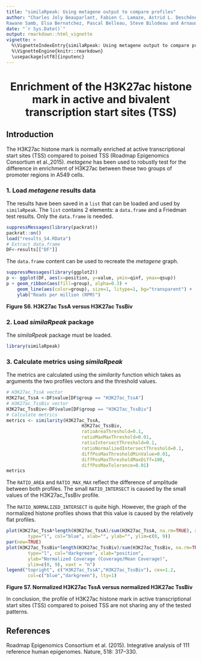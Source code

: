 ```yaml
---
title: "similaRpeak: Using metagene output to compare profiles"
author: "Charles Joly Beauparlant, Fabien C. Lamaze, Astrid L. Deschênes, 
Rawane Samb, Elsa Bernatchez, Pascal Belleau, Steve Bilodeau and Arnaud Droit"
date: "`r Sys.Date()`"
output: rmarkdown::html_vignette
vignette: >
  %\VignetteIndexEntry{similaRpeak: Using metagene output to compare profiles}
  %\VignetteEngine{knitr::rmarkdown}
  \usepackage[utf8]{inputenc}
---
```


<center> <h1> Enrichment of the H3K27ac histone mark in active and bivalent transcription start sites (TSS) </h1> </center>

## Introduction

The H3K27ac histone mark is normally enriched at active transcriptional start 
sites (TSS) compared to poised TSS (Roadmap Epigenomics Consortium et al.,2015).
_metagene_  has been used to robustly test for the difference in enrichment of 
H3K27ac between these two groups of promoter regions in A549 cells. 


### 1. Load _metagene_ results data

The results have been saved in a `list` that can be loaded and used by 
`similaRpeak`. The `list` contains 2 elements: a `data.frame` and a Friedman 
test results. Only the `data.frame` is needed.

```r
suppressMessages(library(packrat))
packrat::on()
load("results_S4.RData")
# Extract data.frame 
DF<-results[["DF"]]
```

The `data.frame` content can be used to recreate the _metagene_ graph.

```r
suppressMessages(library(ggplot2))
p <- ggplot(DF, aes(x=position, y=value, ymin=qinf, ymax=qsup))
p + geom_ribbon(aes(fill=group), alpha=0.3) + 
    geom_line(aes(color=group), size=1, litype=1, bg="transparent") +
    ylab("Reads per million (RPM)") 
```
**Figure S6. H3K27ac TssA versus H3K27ac TssBiv**


### 2. Load _similaRpeak_ package

The _similaRpeak_ package must be loaded.

```r
library(similaRpeak)
```


### 3. Calculate metrics using _similaRpeak_

The metrics are calculated using the _similarity_ function which takes 
as arguments the two profiles vectors and the threshold values.

```r
# H3K27ac_TssA vector
H3K27ac_TssA <-DF$value[DF$group == "H3K27ac_TssA"]
# H3K27ac_TssBiv vector
H3K27ac_TssBiv<-DF$value[DF$group == "H3K27ac_TssBiv"]
# Calculate metrics
metrics <- similarity(H3K27ac_TssA,
                            H3K27ac_TssBiv,
                            ratioAreaThreshold=0.1,
                            ratioMaxMaxThreshold=0.01,
                            ratioIntersectThreshold=0.1,
                            ratioNormalizedIntersectThreshold=0.1,
                            diffPosMaxThresholdMinValue=0.01,
                            diffPosMaxThresholdMaxDiff=100,
                            diffPosMaxTolerance=0.01)
metrics
```

The `RATIO_AREA` and `RATIO_MAX_MAX` reflect the difference of amplitude 
between both profiles.  The small `RATIO_INTERSECT` is caused by the small
values of the H3K27ac_TssBiv profile. 

The `RATIO_NORMALIZED_INTERSECT` is quite high. However, the graph of the
normalized histone profiles shows that this value is caused by the relatively
flat profiles.

```r
plot(H3K27ac_TssA*length(H3K27ac_TssA)/sum(H3K27ac_TssA, na.rm=TRUE), xaxt = "n", 
        type="l", col="blue", xlab="", ylab="", ylim=c(0, 9))
par(new=TRUE)
plot(H3K27ac_TssBiv*length(H3K27ac_TssBiv)/sum(H3K27ac_TssBiv, na.rm=TRUE), 
        type="l", col="darkgreen", xlab="position", 
        ylab="Normalized Coverage (Coverage/Mean Coverage)", 
        ylim=c(0, 9), xaxt = "n")
legend("topright", c("H3K27ac_TssA","H3K27ac_TssBiv"), cex=1.2, 
        col=c("blue","darkgreen"), lty=1)
```
**Figure S7. Normalized H3K27ac TssA versus normalized H3K27ac TssBiv**

In conclusion, the profile of H3K27ac histone mark in active transcriptional 
start sites (TSS) compared to poised TSS are not sharing any of the tested 
patterns.

## References 

Roadmap Epigenomics Consortium et al. (2015). Integrative analysis of 111 
reference human epigenomes. Nature, 518: 317–330.

